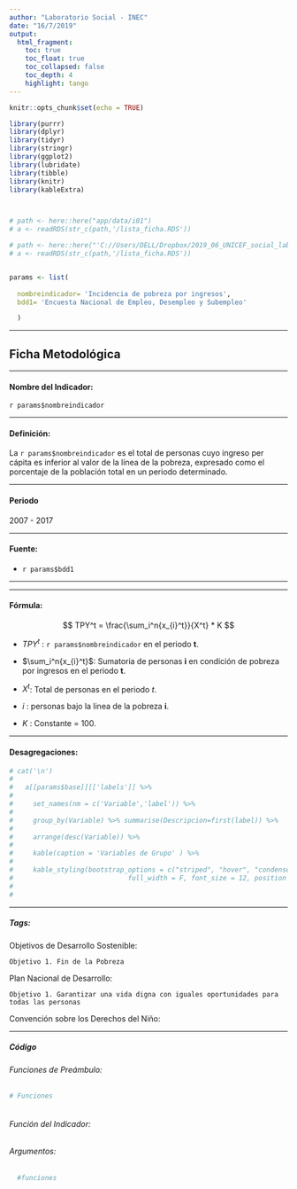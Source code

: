 ```yaml
---
author: "Laboratorio Social - INEC"
date: "16/7/2019"
output:
  html_fragment:
    toc: true
    toc_float: true
    toc_collapsed: false
    toc_depth: 4
    highlight: tango
---
```


```r

knitr::opts_chunk$set(echo = TRUE)

library(purrr)
library(dplyr)
library(tidyr)
library(stringr)
library(ggplot2)
library(lubridate)
library(tibble)
library(knitr)
library(kableExtra)



# path <- here::here("app/data/i01")
# a <- readRDS(str_c(path,'/lista_ficha.RDS'))

# path <- here::here("'C://Users/DELL/Dropbox/2019_06_UNICEF_social_lab/99_indicadores/03_Resultados_RDS/")
# a <- readRDS(str_c(path,'/lista_ficha.RDS'))


params <- list(
  
  nombreindicador= 'Incidencia de pobreza por ingresos',
  bdd1= 'Encuesta Nacional de Empleo, Desempleo y Subempleo'

  )

```
***
## Ficha Metodológica
***

#### Nombre del Indicador: 
`r params$nombreindicador`

***
#### Definición:
La `r params$nombreindicador` es el total de personas cuyo ingreso per cápita es inferior al valor de la línea de la pobreza, expresado como el porcentaje de la población total en un periodo determinado. 

***
#### Periodo
2007 - 2017

***

#### Fuente:
- `r params$bdd1`

***

***
#### Fórmula:

$$ TPY^t = \frac{\sum_i^n{x_{i}^t}}{X^t} * K $$

- $TPY^t$    : `r params$nombreindicador` en el periodo **t**.

- $\sum_i^n{x_{i}^t}$: Sumatoria de personas **i** en condición de pobreza por ingresos en el periodo **t**.

- $X^t$: Total de personas en el periodo *t*.

- $i$        : personas bajo la linea de la pobreza **i**.

- $K$        : Constante = 100.

***

#### Desagregaciones:

```r

# cat('\n')
# 
#   a[[params$base]][['labels']] %>% 
#     
#     set_names(nm = c('Variable','label')) %>%
#     
#     group_by(Variable) %>% summarise(Descripcion=first(label)) %>% 
#     
#     arrange(desc(Variable)) %>% 
#     
#     kable(caption = 'Variables de Grupo' ) %>%
#     
#     kable_styling(bootstrap_options = c("striped", "hover", "condensed", "responsive"),
#                             full_width = F, font_size = 12, position = 'center')
# 
#   

```

***

##### Tags:

Objetivos de Desarrollo Sostenible:

    Objetivo 1. Fin de la Pobreza

Plan Nacional de Desarrollo:
    
    Objetivo 1. Garantizar una vida digna con iguales oportunidades para todas las personas


Convención sobre los Derechos del Niño:


***
##### Código
###### Funciones de Preámbulo:



```r

# Funciones



```

###### Función del Indicador: 

###### Argumentos:
  

```r

  
  #funciones

```
